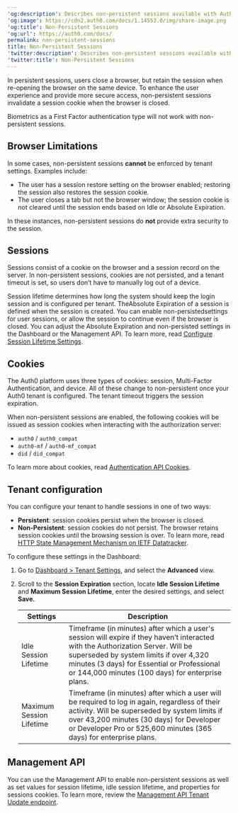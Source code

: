 ---
'og:description': Describes non-persistent sessions available with Auth0.
'og:image': https://cdn2.auth0.com/docs/1.14553.0/img/share-image.png
'og:title': Non-Persistent Sessions
'og:url': https://auth0.com/docs/
permalink: non-persistent-sessions
title: Non-Persistent Sessions
'twitter:description': Describes non-persistent sessions available with Auth0.
'twitter:title': Non-Persistent Sessions
---
In persistent sessions, users close a browser, but retain the session when re-opening the browser on the same device. To enhance the user experience and provide more secure access, non-persistent sessions invalidate a <Tooltip tip="Session Cookie: Entity that, when present, allows the user to be considered authenticated." cta="View Glossary" href="/docs/glossary?term=session+cookie">session cookie</Tooltip> when the browser is closed.

<Warning>

Biometrics as a First Factor authentication type will not work with non-persistent sessions.

</Warning>

## Browser Limitations

In some cases, non-persistent sessions **cannot** be enforced by tenant settings. Examples include:

* The user has a session restore setting on the browser enabled; restoring the session also restores the session cookie.
* The user closes a tab but not the browser window; the session cookie is not cleared until the session ends based on Idle or Absolute Expiration.

<Callout icon="file-lines" color="#0EA5E9" iconType="regular">

In these instances, non-persistent sessions do **not** provide extra security to the session.

</Callout>

## Sessions

Sessions consist of a cookie on the browser and a session record on the server. In non-persistent sessions, cookies are not persisted, and a tenant timeout is set, so users don’t have to manually log out of a device.

Session lifetime determines how long the system should keep the login session and is configured per tenant. TheAbsolute Expiration of a session is defined when the session is created. You can enable non-persistedsettings for user sessions, or allow the session to continue even if the browser is closed. You can adjust the Absolute Expiration and non-persisted settings in the Dashboard or the <Tooltip tip="Management API: A product to allow customers to perform administrative tasks." cta="View Glossary" href="/docs/glossary?term=Management+API">Management API</Tooltip>. To learn more, read [Configure Session Lifetime Settings](/docs/manage-users/sessions/configure-session-lifetime-settings).

## Cookies

The Auth0 platform uses three types of cookies: session, <Tooltip tip="Multi-factor authentication (MFA): User authentication process that uses a factor in addition to username and password such as a code via SMS." cta="View Glossary" href="/docs/glossary?term=Multi-Factor+Authentication">Multi-Factor Authentication</Tooltip>, and device. All of these change to non-persistent once your Auth0 tenant is configured. The tenant timeout triggers the session expiration.

When non-persistent sessions are enabled, the following cookies will be issued as session cookies when interacting with the <Tooltip tip="Authorization Server: Centralized server that contributes to defining the boundaries of a user’s access. For example, your authorization server can control the data, tasks, and features available to a user." cta="View Glossary" href="/docs/glossary?term=authorization+server">authorization server</Tooltip>:

* `auth0` / `auth0_compat`
* `auth0-mf` / `auth0-mf_compat`
* `did` / `did_compat`

To learn more about cookies, read [Authentication API Cookies](/docs/manage-users/cookies/authentication-api-cookies).

## Tenant configuration

You can configure your tenant to handle sessions in one of two ways:

* **Persistent**: session cookies persist when the browser is closed.
* **Non-Persistent**: session cookies do not persist. The browser retains session cookies until the browsing session is over. To learn more, read [HTTP State Management Mechanism on IETF Datatracker](https://datatracker.ietf.org/doc/rfc2109/).

To configure these settings in the Dashboard:

1. Go to [Dashboard > Tenant Settings](https://manage.auth0.com/#/tenant), and select the **Advanced** view.
2. Scroll to the **Session Expiration** section, locate **Idle Session Lifetime** and **Maximum Session Lifetime**, enter the desired settings, and select **Save.**

   <table class="table"><thead>
   <tr>
   <th><strong>Settings</strong></th>
   <th><strong>Description</strong></th>
   </tr>
   </thead>
   <tbody>
   <tr>
   <td>Idle Session Lifetime</td>
   <td>Timeframe (in minutes) after which a user's session will expire if they haven’t interacted with the Authorization Server. Will be superseded by system limits if over 4,320 minutes (3 days) for Essential or Professional or 144,000 minutes (100 days) for enterprise plans.</td>
   </tr>
   <tr>
   <td>Maximum Session Lifetime</td>
   <td>Timeframe (in minutes) after which a user will be required to log in again, regardless of their activity. Will be superseded by system limits if over 43,200 minutes (30 days) for Developer or Developer Pro or 525,600 minutes (365 days) for enterprise plans.</td>
   </tr>
   </tbody>
   </table>

## Management API

You can use the Management API to enable non-persistent sessions as well as set values for session lifetime, idle session lifetime, and properties for sessions cookies. To learn more, review the [Management API Tenant Update endpoint](https://auth0.com/docs/api/management/v2/tenants/patch-settings).
